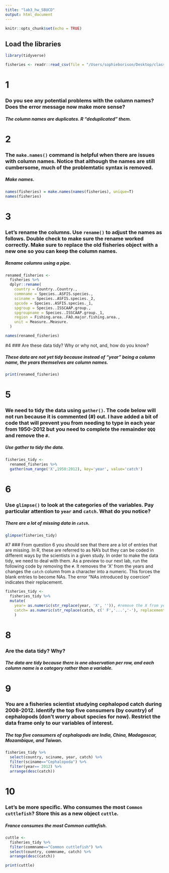 ```yaml
---
title: "lab3_hw_SBUCD"
output: html_document
---
```


```r
knitr::opts_chunk$set(echo = TRUE)
```

## Load the libraries
```r
library(tidyverse)
```

```r
fisheries <- readr::read_csv(file = "/Users/sophieborison/Desktop/class_files-master/FAO_1950to2012_111914.csv")
```

# 1
### Do you see any potential problems with the column names? Does the error message now make more sense?  

##### The column names are duplicates. R "deduplicated" them.

# 2
### The `make.names()` command is helpful when there are issues with column names. Notice that although the names are still cumbersome, much of the problemtatic syntax is removed.

##### Make names.
```r
names(fisheries) = make.names(names(fisheries), unique=T)
names(fisheries)
```

# 3
###  Let's rename the columns. Use `rename()` to adjust the names as follows. Double check to make sure the rename worked correctly. Make sure to replace the old fisheries object with a new one so you can keep the column names.

##### Rename columns using a pipe. 
```r
renamed_fisheries <-
  fisheries %>%
  dplyr::rename(
    country = Country..Country.,
    commname = Species..ASFIS.species.,
    sciname = Species..ASFIS.species._2,
    spcode = Species..ASFIS.species._1,
    spgroup = Species..ISSCAAP.group.,
    spgroupname = Species..ISSCAAP.group._1,
    region = Fishing.area..FAO.major.fishing.area.,
    unit = Measure..Measure.
  )
```
```r
names(renamed_fisheries)
```

#4
### Are these data tidy? Why or why not, and, how do you know?

##### These data are not yet tidy because instead of "year" being a column name, the years themselves are column names.
```r
print(renamed_fisheries)
```

# 5
###  We need to tidy the data using `gather()`. The code below will not run because it is commented (#) out. I have added a bit of code that will prevent you from needing to type in each year from 1950-2012 but you need to complete the remainder `QQQ` and remove the `#`.

##### Use gather to tidy the data.
```r
fisheries_tidy <- 
  renamed_fisheries %>% 
  gather(num_range('X',1950:2012), key='year', value='catch')
```

# 6
### Use `glimpse()` to look at the categories of the variables. Pay particular attention to `year` and `catch`. What do you notice?

##### There are a lot of missing data in `catch`.
```r
glimpse(fisheries_tidy)
```

#7
### From question 6 you should see that there are a lot of entries that are missing. In R, these are referred to as NA's but they can be coded in different ways by the scientists in a given study. In order to make the data tidy, we need to deal with them. As a preview to our next lab, run the following code by removing the `#`. It removes the 'X' from the years and changes the `catch` column from a character into a numeric. This forces the blank entries to become NAs. The error "NAs introduced by coercion" indicates their replacement.

```r
fisheries_tidy <- 
  fisheries_tidy %>% 
  mutate(
    year= as.numeric(str_replace(year, 'X', '')), #remove the X from year
    catch= as.numeric(str_replace(catch, c(' F','...','-'), replacement = '')) #replace character strings with NA
    )
```

# 8
### Are the data tidy? Why?  

##### The data are tidy because there is one observation per row, and each column name is a category rather than a variable.

# 9
###  You are a fisheries scientist studying cephalopod catch during 2008-2012. Identify the top five consumers (by country) of cephalopods (don't worry about species for now). Restrict the data frame only to our variables of interest.

##### The top five consumers of cephalopods are India, China, Madagascar, Mozambique, and Taiwan.
```r
fisheries_tidy %>% 
  select(country, sciname, year, catch) %>% 
  filter(sciname=="Cephalopoda") %>%
  filter(year== 2012) %>%
  arrange(desc(catch))
```

# 10
### Let's be more specific. Who consumes the most `Common cuttlefish`? Store this as a new object `cuttle`.

##### France consumes the most Common cuttlefish.
```r
cuttle <-
  fisheries_tidy %>%
  filter(commname=="Common cuttlefish") %>%
  select(country, commname, catch) %>%
  arrange(desc(catch))
```
```r
print(cuttle)
```

